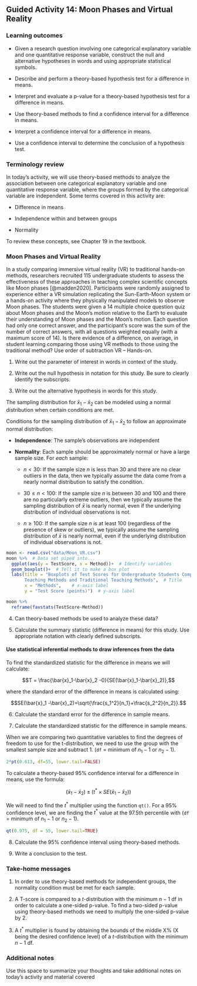 ## Guided Activity 14: Moon Phases and Virtual Reality

\setstretch{1}

### Learning outcomes

* Given a research question involving one categorical explanatory variable and one quantitative response variable, construct the null and alternative hypotheses
  in words and using appropriate statistical symbols.

* Describe and perform a theory-based hypothesis test for a difference in means.

* Interpret and evaluate a p-value for a theory-based hypothesis test for a difference in means.

* Use theory-based methods to find a confidence interval for a difference in means.

* Interpret a confidence interval for a difference in means.

* Use a confidence interval to determine the conclusion of a hypothesis test.

### Terminology review

In today's activity, we will use theory-based methods to analyze the association between one categorical explanatory variable and one quantitative response variable, where the groups formed by the categorical variable are independent. Some terms covered in this activity are:

* Difference in means

* Independence within and between groups

* Normality

To review these concepts, see Chapter 19 in the textbook.


### Moon Phases and Virtual Reality 

In a study comparing immersive virtual reality (VR) to traditional hands-on methods, researchers recruited 115 undergraduate students to assess the effectiveness of these approaches in teaching complex scientific concepts like Moon phases [@madden2020]. Participants were randomly assigned to experience either a VR simulation replicating the Sun-Earth-Moon system or a hands-on activity where they physically manipulated models to observe Moon phases. The students were given a 14 multiple choice question quiz about Moon phases and the Moon’s motion relative to the Earth to evaluate their understanding of Moon phases and the Moon's motion. Each question had only one correct answer, and the participant’s score was the sum of the number of correct answers, with all questions weighted equally (with a maximum score of 14).  Is there evidence of a difference, on average, in student learning comparing those using VR methods to those using the traditional method? Use order of subtraction VR – Hands-on. 

1. Write out the parameter of interest in words in context of the study.

\vspace{0.8in}

2.  Write out the null hypothesis in notation for this study.  Be sure to clearly identify the subscripts.

\vspace{0.4in}

3. Write out the alternative hypothesis in words for this study.

\vspace{0.8in}

The sampling distribution for $\bar{x}_1-\bar{x}_2$ can be modeled using a normal distribution when certain conditions are met.

Conditions for the sampling distribution of $\bar{x}_1-\bar{x}_2$ to follow an approximate normal distribution:

* **Independence**: The sample’s observations are independent

* **Normality**: Each sample should be approximately normal or have a large sample size. For *each* sample:

    - $n < 30$: If the sample size $n$ is less than 30 and there are no clear outliers in the data, then we typically assume the data come from a nearly normal distribution to satisfy the condition.

    - $30 \le n < 100$: If the sample size $n$ is between 30 and 100 and there are no particularly extreme outliers, then we typically assume the sampling distribution of $\bar{x}$ is nearly normal, even if the underlying distribution of individual observations is not.
    
     - $n \geq 100$: If the sample size $n$ is at least 100 (regardless of the presence of skew or outliers), we typically assume the sampling distribution of $\bar{x}$ is nearly normal, even if the underlying distribution of individual observations is not.
    
```r
moon <- read.csv("data/Moon_VR.csv")
moon %>%  # Data set piped into...
  ggplot(aes(y = TestScore, x = Method))+  # Identify variables
  geom_boxplot()+  # Tell it to make a box plot
  labs(title = "Boxplots of Test Scores for Undergraduate Students Comparing VR 
       Teaching Methods and Traditional Teaching Methods",  # Title
       x = "Methods",    # x-axis label
       y = "Test Score (points)")  # y-axis label
```
```r
moon %>%
  reframe(favstats(TestScore~Method))
```

4.  Can theory-based methods be used to analyze these data?

\vspace{0.8in}

5. Calculate the summary statistic (difference in means) for this study.  Use appropriate notation with clearly defined subscripts.

\vspace{1in}

#### Use statistical inferential methods to draw inferences from the data {-}

To find the standardized statistic for the difference in means we will calculate:

$$T = \frac{\bar{x}_1-\bar{x}_2 -0}{SE(\bar{x}_1-\bar{x}_2)},$$

where the standard error of the difference in means is calculated using:

$$SE(\bar{x}_1 -\bar{x}_2)=\sqrt{\frac{s_1^2}{n_1}+\frac{s_2^2}{n_2}}.$$

6.  Calculate the standard error for the difference in sample means.

\vspace{0.5in}

7.  Calculate the standardized statistic for the difference in sample means.

\vspace{0.5in}

When we are comparing two quantitative variables to find the degrees of freedom to use for the t-distribution, we need to use the group with the smallest sample size and subtract 1.  (`df` = minimum of $n_1 - 1$ or  $n_2 - 1$).  

\vspace{0.2in}

```r
2*pt(0.613, df=55, lower.tail=FALSE)
```
\vspace{0.3in}

To calculate a theory-based 95\% confidence interval for a difference in means, use the formula:

$$(\bar{x}_1- \bar{x}_2)\pm (t^* \times SE(\bar{x}_1- \bar{x}_2))$$

We will need to find the $t^*$ multiplier using the function `qt()`.  For a 95\% confidence level, we are finding the $t^*$ value at the 97.5th percentile with (`df` = minimum of $n_1 - 1$ or  $n_2 - 1$).

```r
qt(0.975, df = 55, lower.tail=TRUE)
```
8.  Calculate the 95\% confidence interval using theory-based methods.

\vspace{0.5in}

9. Write a conclusion to the test.
\vspace{0.7in}

### Take-home messages

1.  In order to use theory-based methods for independent groups, the normality condition must be met for each sample.  

2.  A T-score is compared to a $t$-distribution with the minimum $n - 1$ df in order to calculate a one-sided p-value. To find a two-sided p-value using theory-based methods we need to multiply the one-sided p-value by 2.  

3.  A $t^*$ multiplier is found by obtaining the bounds of the middle X% (X being the desired confidence level) of a $t$-distribution with the minimum $n - 1$ df.


### Additional notes

Use this space to summarize your thoughts and take additional notes on today's activity and material covered

\vspace{3in}
\newpage



